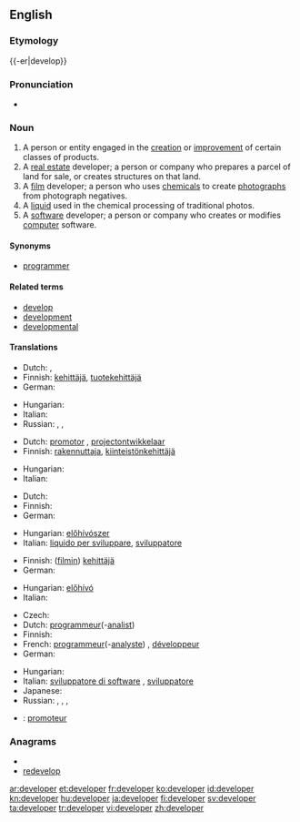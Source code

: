 {{wikipedia|dab=developer}}
==English==

===Etymology===
{{-er|develop}}

===Pronunciation===
* {{IPA|/dəˈvɛləpɚ/}}

===Noun===
{{en-noun}}

# A person or entity engaged in the [[creation]] or [[improvement]] of certain classes of products.
# A [[real estate]] developer; a person or company who prepares a parcel of land for sale, or creates structures on that land.
# A [[film]] developer; a person who uses [[chemical]]s to create [[photograph]]s from photograph negatives.
# A [[liquid]] used in the chemical processing of traditional photos.
# A [[software]] developer; a person or company who creates or modifies [[computer]] software.

====Synonyms====
* {{sense|person or company who writes computer software}} [[programmer]]

====Related terms====
* [[develop]]
* [[development]]
* [[developmental]]

====Translations====
{{trans-top|someone engaged product creation and improvement}}
* Dutch: {{t-|nl|ontwikkelaar|m}}, {{t-|nl|ontwerper|m}}
* Finnish: [[kehittäjä]], [[tuotekehittäjä]]
* German: {{t+|de|Entwickler|m}}
{{trans-mid}}
* Hungarian: {{t+|hu|fejlesztő}}
* Italian: {{t-|it|sviluppatore|m}}
* Russian: {{t|ru|разработчик}}, {{t|ru|разработчик|m|tr=razrabótčik|sc=Cyrl}}, {{t|ru|разработчица|m|tr=razrabótčic|sc=Cyrl}}
{{trans-bottom}}

{{trans-top|real estate developer}}
* Dutch: [[promotor]] {{m}}, [[projectontwikkelaar]] {{m}}
* Finnish: [[rakennuttaja]], [[kiinteistönkehittäjä]]
{{trans-mid}}
* Hungarian: {{t+|hu|fejlesztő}}
* Italian: {{t-|it|sviluppatore|m}}
{{trans-bottom}}

{{trans-top|liquid used in chemical film processing}}
* Dutch: {{t-|nl|ontwikkelaar|m}}
* Finnish: {{t-|fi|kehitin}}
* German: {{t+|de|Entwickler|m}}
{{trans-mid}}
* Hungarian: [[előhívószer]]
* Italian: [[liquido per sviluppare]], {{m}}[[sviluppatore]] {{m}}
{{trans-bottom}}

{{trans-top|film developer}}
* Finnish: ([[filmi|filmin]]) [[kehittäjä]]
* German: {{t+|de|Entwickler|m}}
{{trans-mid}}
* Hungarian: [[előhívó]]
* Italian: {{t-|it|sviluppatore|m}}
{{trans-bottom}}

{{trans-top|software programmer}}
* Czech: {{t-|cs|vývojář|m}}
* Dutch: [[programmeur]](-[[analist]]) {{m}}
* Finnish: {{t+|fi|ohjelmoija}}
* French: [[programmeur]](-[[analyste]]) {{m}}, [[développeur]] {{m}}
* German: {{t+|de|Entwickler|m}}
{{trans-mid}}
* Hungarian: {{t+|hu|fejlesztő}}
* Italian: [[sviluppatore di software]] {{m}}, [[sviluppatore]] {{m}}
* Japanese: {{t-|ja|プログラマー|tr=purogramaa}}
* Russian: {{t|ru|программист|m|tr=programmíst|sc=Cyrl}}, {{t|ru|программистка|f|tr=programmístka|sc=Cyrl}}, {{t|ru|разработчик|m|tr=razrabótčik|sc=Cyrl}}, {{t|ru|разработчица|f|tr=razrabótčica|sc=Cyrl}}
{{trans-bottom}}

{{checktrans-top}}
* {{ttbc|French}}: [[promoteur]] {{m}}
{{trans-bottom}}

===Anagrams===
* {{alphagram|deeeloprv}}
* [[redevelop#English|redevelop]]

[[ar:developer]]
[[et:developer]]
[[fr:developer]]
[[ko:developer]]
[[id:developer]]
[[kn:developer]]
[[hu:developer]]
[[ja:developer]]
[[fi:developer]]
[[sv:developer]]
[[ta:developer]]
[[tr:developer]]
[[vi:developer]]
[[zh:developer]]